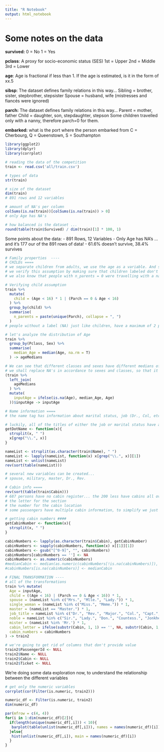 ```yaml
---
title: "R Notebook"
output: html_notebook
---
```


# Some notes on the data
**survived:**
0 = No
1 = Yes

**pclass**: A proxy for socio-economic status (SES)
1st = Upper
2nd = Middle
3rd = Lower

**age**: Age is fractional if less than 1. If the age is estimated, is it in the form of xx.5

**sibsp**: The dataset defines family relations in this way...
Sibling = brother, sister, stepbrother, stepsister
Spouse = husband, wife (mistresses and fiancés were ignored)

**parch:** The dataset defines family relations in this way...
Parent = mother, father
Child = daughter, son, stepdaughter, stepson
Some children travelled only with a nanny, therefore parch=0 for them.

**embarked:** what is the port where the person embarked from
C = Cherbourg, Q = Queenstown, S = Southampton

```r
library(ggplot2)
library(dplyr)
library(corrplot)
```

```r
# reading the data of the competition
train <- read.csv('all/train.csv')
```

```r
# types of data
str(train)

# size of the dataset
dim(train)
# 891 rows and 12 variables

# amount of NA's per column
colSums(is.na(train))[colSums(is.na(train)) > 0]
# only Age has NA's

# how balanced is the dataset ...
round(table(train$Survived) / dim(train)[1] * 100, 1)
```

Some points about the data:
- 891 Rows, 12 Variables
- Only Age has NA's ... and it's 177 our of the 891 rows of data!
- 61.6% doesn't survive, 38.4% survives

```r

# Family properties  ----
# CHILDs ====
# we separate children from adults, we use the age as a variable. And stablish that <16 is a child.
# we verify this assumption by making sure that children labeled don't have more than 3 parents...
# we also know that people with n_parents = 0 were travelling with a nanny; therefore being children. So we also use that rule

# Verifying child assumption
train %>%
  mutate(
    child = (Age < 16) * 1 | (Parch == 0 & Age < 16)
  ) %>%
  group_by(child) %>%
  summarise(
    n_parents = paste(unique(Parch), collapse = ", ")
  )
# people without a label (NA) just like children, have a maximum of 2 parents... could these people have possibly been children?

# let's analyze the distribution of Age
train %>%
  group_by(Pclass, Sex) %>%
  summarise(
    median_Age = median(Age, na.rm = T)
  ) -> ageMedians

# We can see that different classes and sexes have different medians of ages...
# we shall replace NA's in accordance to sexes and classes, so that it reflects better the age distribution of their characteristics
(train %>%
  left_join(
    ageMedians
  ) %>%
  mutate(
    inputAge = ifelse(is.na(Age), median_Age, Age)
  ))$inputAge -> inputAge

# Name information ====
# the name tag has information about marital status, job (Dr., Col, etc.) and other features (Master?)

# luckily, all of the titles of either the job or marital status have a . at the end. We can easily extract them
getDotName <- function(x){
  strsplit(x, " ")
  x[grep("\\.", x)]
}

nameList <- strsplit(as.character(train$Name), " ")
nameList <- lapply(nameList, function(x) x[grep("\\.", x)][1])
nameList <- unlist(nameList)
rev(sort(table(nameList)))

# several new variables can be created...
# spouse, military, master, Dr., Rev.

# Cabin info ====
rev(sort(table(train$Cabin)))
# 687 persons have no cabin register... the 200 less have cabins all over the place. We will simplify and create two variables:
# the letter for the section
# the number for the cabin location
# some passengers have multiple cabin information, to simplify we just grab the first letter

# getting cabin numbers ####
getCabinNumber <- function(x){
  strsplit(x, " ")
}

cabinNumbers <- lapply(as.character(train$Cabin), getCabinNumber)
cabinNumbers <- sapply(cabinNumbers, function(x) x[[1]][1])
cabinNumbers <- gsub("[^0-9]", "", cabinNumbers)
cabinNumbers[cabinNumbers == ''] <- NA
cabinNumbers <- as.numeric(cabinNumbers)
#medianCabin <- median(as.numeric(cabinNumbers[!is.na(cabinNumbers)]), na.rm = T)
#cabinNumbers[is.na(cabinNumbers)] <- medianCabin

# FINAL TRANSFORMATION ----
# all of the transformations
train %>% mutate(
  Age = inputAge,
  child = ((Age < 16) | (Parch == 0 & Age < 16)) * 1,
  spouse = (nameList %in% c("Mrs.", "Mlle.", "Lady.")) * 1,
  single_woman = (nameList %in% c("Miss.", "Mmme.")) * 1,
  master = (nameList == "Master.") * 1,
  job_title = nameList %in% c("Dr.", "Rev.", "Major.", "Col.", "Capt.", "L.") * 1,
  noble = nameList %in% c("Sir.", "Lady.", "Don.", "Countess.", "Jonkheer") * 1,
  mister = (nameList %in% 'Mr.') * 1,
  cabin_letter = ifelse(substr(Cabin, 1, 1) == '', NA, substr(Cabin, 1, 1)),
  cabin_numbers = cabinNumbers
) -> train2

# we're going to get rid of columns that don't provide value
train2$PassengerId <- NULL
train2$Name <- NULL
train2$Cabin <- NULL
train2$Ticket <- NULL
```

We're doing some data exploration now, to understand the relationship between the different variables

```r
# get only the numeric variables
corrplot(cor(Filter(is.numeric, train2)))

numeric_df <- Filter(is.numeric, train2)
dim(numeric_df)

par(mfrow = c(4, 4))
for(i in 1:dim(numeric_df)[2]){
  if(length(unique(numeric_df[,i])) < 10){
   barplot(table(unlist(numeric_df[,i])), names = names(numeric_df)[i]) 
  }else{
   hist(unlist(numeric_df[,i]), main = names(numeric_df)[i]) 
  }
}
```

